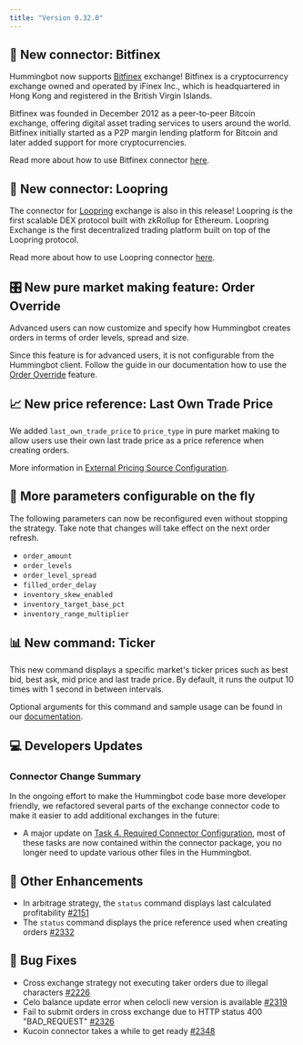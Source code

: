 ```yaml
---
title: "Version 0.32.0"
---
```



## 🔗 New connector: Bitfinex

Hummingbot now supports [Bitfinex](https://www.bitfinex.com/) exchange! Bitfinex is a cryptocurrency exchange owned and operated by iFinex Inc., which is headquartered in Hong Kong and registered in the British Virgin Islands.

Bitfinex was founded in December 2012 as a peer-to-peer Bitcoin exchange, offering digital asset trading services to users around the world. Bitfinex initially started as a P2P margin lending platform for Bitcoin and later added support for more cryptocurrencies.

Read more about how to use Bitfinex connector [here](/spot-connectors/bitfinex/).

<Callout type="note" body="Bitfinex connector is currently not working with cross-exchange and arbitrage strategy." />

## 🔗 New connector: Loopring

The connector for [Loopring](https://loopring.io/) exchange is also in this release! Loopring is the first scalable DEX protocol built with zkRollup for Ethereum. Loopring Exchange is the first decentralized trading platform built on top of the Loopring protocol.

Read more about how to use Loopring connector [here](/exchange-connectors/loopring/).

## 🎛 New pure market making feature: Order Override

Advanced users can now customize and specify how Hummingbot creates orders in terms of order levels, spread and size.

Since this feature is for advanced users, it is not configurable from the Hummingbot client. Follow the guide in our documentation how to use the [Order Override](/strategies/order-override/#gatsby-focus-wrapper) feature.

## 📈 New price reference: Last Own Trade Price

We added `last_own_trade_price` to `price_type` in pure market making to allow users use their own last trade price as a price reference when creating orders.

More information in [External Pricing Source Configuration](https://docs.hummingbot.io/strategies/external-price-source/).

## 🛫 More parameters configurable on the fly

The following parameters can now be reconfigured even without stopping the strategy. Take note that changes will take effect on the next order refresh.

- `order_amount`
- `order_levels`
- `order_level_spread`
- `filled_order_delay`
- `inventory_skew_enabled`
- `inventory_target_base_pct`
- `inventory_range_multiplier`

<Callout type="note" body="Currently, `inventory_target_base_pct` can only be configured when running on centralized exchange connectors." />

## 📊 New command: Ticker

This new command displays a specific market's ticker prices such as best bid, best ask, mid price and last trade price. By default, it runs the output 10 times with 1 second in between intervals.

Optional arguments for this command and sample usage can be found in our [documentation](/operation/command-ref/#ticker).

## 💻 Developers Updates

### Connector Change Summary

In the ongoing effort to make the Hummingbot code base more developer friendly, we refactored several parts of the exchange connector code to make it easier to add additional exchanges in the future:

- A major update on [Task 4. Required Connector Configuration](/developer/task4/#gatsby-focus-wrapper), most of these tasks are now contained within the connector package, you no longer need to update various other files in the Hummingbot.

## 🔧 Other Enhancements

- In arbitrage strategy, the `status` command displays last calculated profitability [#2151](https://github.com/CoinAlpha/hummingbot/issues/2151)
- The `status` command displays the price reference used when creating orders [#2332](https://github.com/CoinAlpha/hummingbot/pull/2332)

## 🐞 Bug Fixes

- Cross exchange strategy not executing taker orders due to illegal characters [#2226](https://github.com/CoinAlpha/hummingbot/issues/2226)
- Celo balance update error when celocli new version is available [#2319](https://github.com/CoinAlpha/hummingbot/issues/2319)
- Fail to submit orders in cross exchange due to HTTP status 400 "BAD_REQUEST" [#2326](https://github.com/CoinAlpha/hummingbot/issues/2326)
- Kucoin connector takes a while to get ready [#2348](https://github.com/CoinAlpha/hummingbot/issues/2348)
